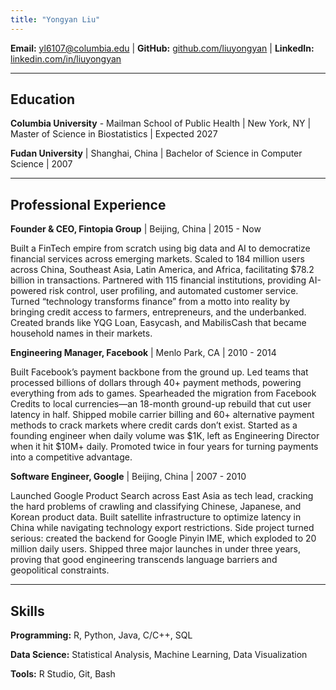 ```yaml
---
title: "Yongyan Liu"
---
```


**Email:** [yl6107@columbia.edu](mailto:yl6107@columbia.edu) | **GitHub:** [github.com/liuyongyan](https://github.com/liuyongyan) | **LinkedIn:** [linkedin.com/in/liuyongyan](https://www.linkedin.com/in/liuyongyan)

---

## Education

**Columbia University** - Mailman School of Public Health | New York, NY |
Master of Science in Biostatistics | Expected 2027

**Fudan University** | Shanghai, China |
Bachelor of Science in Computer Science | 2007

---

## Professional Experience

**Founder & CEO, Fintopia Group** | Beijing, China | 2015 - Now

Built a FinTech empire from scratch using big data and AI to democratize financial services across emerging markets. Scaled to 184 million users across China, Southeast Asia, Latin America, and Africa, facilitating $78.2 billion in transactions. Partnered with 115 financial institutions, providing AI-powered risk control, user profiling, and automated customer service. Turned "technology transforms finance" from a motto into reality by bringing credit access to farmers, entrepreneurs, and the underbanked. Created brands like YQG Loan, Easycash, and MabilisCash that became household names in their markets.

**Engineering Manager, Facebook** | Menlo Park, CA | 2010 - 2014

Built Facebook's payment backbone from the ground up. Led teams that processed billions of dollars through 40+ payment methods, powering everything from ads to games. Spearheaded the migration from Facebook Credits to local currencies—an 18-month ground-up rebuild that cut user latency in half. Shipped mobile carrier billing and 60+ alternative payment methods to crack markets where credit cards don't exist. Started as a founding engineer when daily volume was $1K, left as Engineering Director when it hit $10M+ daily. Promoted twice in four years for turning payments into a competitive advantage.

**Software Engineer, Google** | Beijing, China | 2007 - 2010

Launched Google Product Search across East Asia as tech lead, cracking the hard problems of crawling and classifying Chinese, Japanese, and Korean product data. Built satellite infrastructure to optimize latency in China while navigating technology export restrictions. Side project turned serious: created the backend for Google Pinyin IME, which exploded to 20 million daily users. Shipped three major launches in under three years, proving that good engineering transcends language barriers and geopolitical constraints.

---

## Skills

**Programming:** R, Python, Java, C/C++, SQL

**Data Science:** Statistical Analysis, Machine Learning, Data Visualization

**Tools:** R Studio, Git, Bash
